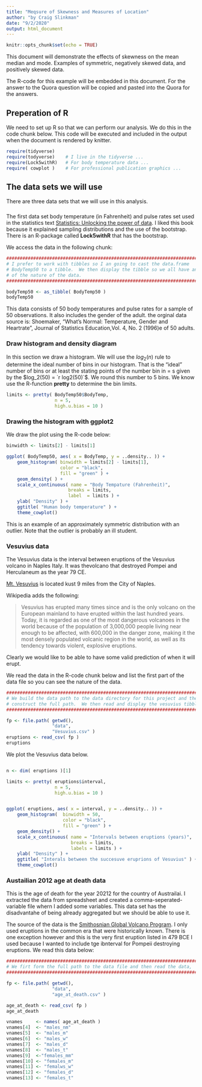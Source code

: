 ```yaml
---
title: "Meqsure of Skewness and Measures of Location"
author: "by Craig Slinkman"
date: "9/2/2020"
output: html_document
---
```


```r
knitr::opts_chunk$set(echo = TRUE)
```

This document will demonstrate the effects of skewness on the mean median and mode.  Examples of symmetric, negatively skewed data, and positively skewed data.  

The R-code for this example will be embedded in this document.  For the answer to the Quora question will be copied and pasted into the Quora for the answers.  


## Preperation of R

We need to set up R so that we can perform our analysis.  We do this in the code chunk below.  This code will be executed and included in the output when the document is rendered by knitter.

```r
require(tidyverse)
require(todyverse)    # I live in the tidyverse ...
require(Lock5withR)   # For body temperature data ...
require( cowplot )    # For professional publication graphics ...
```


## The data sets we will use
There are three data sets that we will use in this analysis.  

### 

The first data set body temperature  (in Fahrenheit)  and pulse rates set used in the statistics text [Statistics: Unlocking the power of data](https://www.wiley.com/en-us/Statistics%3A+Unlocking+the+Power+of+Data%2C+2nd+Edition-p-9781119308843).  I liked this book because it explained sampling distributions and the use of the bootstrap.  There is an R-package called **Lock5withR** that has the bootstrap.

We access the data in the following chunk:

```r
###############################################################################
# I prefer to work with tibbles so I an going to cast the data.frame 
# BodyTemp50 to a tibble.  We then display the tibble so we all have an idea 
# of the nature of the data.
###############################################################################

bodyTemp50 <- as_tibble( BodyTemp50 )
bodyTemp50
```

This data consists of 50 body temperatures and pulse rates for a sample of 50 observations.  It also includes the gender of the adult.  the orginal data source is: Shoemaker, "What’s Normal: Temperature, Gender and Heartrate", Journal of Statistics Education,Vol. 4, No. 2 (1996)e of 50 adults.

### Draw histogram and density diagram

In this section we draw a histogram.  We will use the $log_2(n)$ rule to determine the ideal number of bins in our histogram.  That is the "ideal" number of bins or at least the stating points of the number bin in = s given by the $log_2(50) = `r log2(50)`$.  We round this number to 5 bins.  We know use the R-function **pretty** to determine the bin limits.

```r

limits <- pretty( BodyTemp50$BodyTemp, 
                  n = 5,
                  high.u.bias = 10 )
```

### Drawing the histogram with ggplot2

We draw the plot using the R-code below:

```r

binwidth <- limits[2] - limits[1]

ggplot( BodyTemp50, aes( x = BodyTemp, y = ..density.. )) +
    geom_histogram( binwidth = limits[2] - limits[1],
                    color = "black",
                    fill = "green" ) +
    geom_density( ) +
    scale_x_continuous( name = "Body Tempature (Fahrenheit)",
                       breaks = limits,
                       label  = limits ) +
    ylab( "Density" ) +
    ggtitle( "Human body temperature" ) +
    theme_cowplot()
```

This is an example of an approximately symmetric distribution with an outlier.  Note that the outlier is probably an ill student.

### Vesuvius data

The Vesuvius data is the interval between eruptions of the Vesuvius volcano in Naples Italy.  It was thevolcano that destroyed Pompei and Herculaneum as the year 79 CE.

[Mt. Vesuvius](https://en.wikipedia.org/wiki/Mount_Vesuvius)  is located kust 9 miles from the City of Naples.  

Wikipedia adds the following:

>Vesuvius has erupted many times since and is the only volcano on the European mainland to have erupted within the last hundred years. Today, it is regarded as one of the most dangerous volcanoes in the world because of the population of 3,000,000 people living near enough to be affected, with 600,000 in the danger zone, making it the most densely populated volcanic region in the world, as well as its tendency towards violent, explosive eruptions.

Clearly we would like to be able to have some valid prediction of when it will erupt.

We read the data in the R-code chunk below and list the first part of the data file so you can see the nature of the data.  

```r
###############################################################################
# We build the data path to the data directory for this project and the 
# construct the full path.  We then read and display the vesuvius tibble.
###############################################################################

fp <- file.path( getwd(),
                 "data",
                 "Vesuvius.csv" )
eruptions <- read_csv( fp )
eruptions
```


We plot the Vesuvius data below.

```r
```


```r

n <- dim( eruptions )[1]

limits <- pretty( eruptions$interval,
                  n = 5,
                  high.u.bias = 10 )


ggplot( eruptions, aes( x = interval, y = ..density.. )) +
    geom_histogram(  binwidth = 50,
                     color = "black",
                     fill = "green" ) +
    geom_density() +
    scale_x_continuous( name = "Intervals between eruptions (years)",
                        breaks = limits,
                        labels = limits ) +
    ylab( "Density" ) +
    ggtitle( "Interals between the succesuve eruprions of Vesuvius" ) +
    theme_cowplot()
```


### Austailian 2012 age at death data

This is the age of death for the year 20212 for the country of Austrailai.  I extracted the data from spreadsheet and created a comma-seperated-variable file whern I added some variables.  This data set has the disadvantahe of being  already aggregated but we should be able to use it.

The source of the data is the [Smithosnian Global Volcano Program](https://volcano.si.edu/showreport.cfm?doi=10.5479/si.GVP.BGVN199606-211020).  I only used eruptions in the common era that were historically known.  There is one exception however and this is the very first eruption listed in 479 BCE I used because I wanted to include tge ibnterval for Pompeii destroying eruptions.  We read this data below:  

```r
###############################################################################
# We firt form the full path to the data file and then read the data,
###############################################################################

fp <- file.path( getwd(),
                 "data",
                 "age_at_death.csv" )

age_at_death <- read_csv( fp )
age_at_death

vnames     <- names( age_at_death )
vnames[4]  <- "males_nm"
vnames[5]  <- "males_m"
vnames[6]  <- "males_w"
vnames[7]  <- "males_d"
vnames[8]  <- "males_t"
vnames[9]  <-"females_mm"
vnames[10] <- "females_m"
vnames[11] <- "femalws_w"
vnames[12] <- "females_d"
vnames[13] <- "females_t"





```






